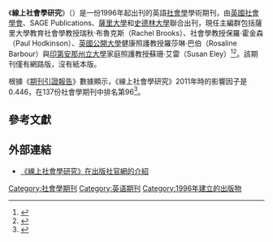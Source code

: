 {{Infobox journal
| title= 線上社會學研究<br>Sociological Research Online
| cover =
| discipline = [[社會學|社會學]]
| editor = 瑞秋·布魯克斯<br>保羅·霍金森<br>羅莎琳·巴伯<br>蘇珊·艾雷
| abbreviation = SOCIOL RES ONLINE
| publisher = [[英國社會學會|英國社會學會]]<br>SAGE Publications<br>[[薩里大學|薩里大學]]<br>[[史德林大學|史德林大學]]
| language = 英語
| frequency = 季刊
| history = 1996年－現在
| impact = 0.446
| impact-year = 2011
| website = http://www.socresonline.org.uk/welcome.html
| ISSN = 
| eISSN = 1360-7804
}}
《'''線上社會學研究'''》（''{{lang|en|Sociological Research Online}}''）是一份1996年起出刊的英語[[社會學|社會學]]學術期刊，由[[英國社會學會|英國社會學會]]、SAGE Publications、[[薩里大學|薩里大學]]和[[史德林大學|史德林大學]]聯合出刊，現任主編群包括薩里大學教育社會學教授瑞秋·布魯克斯（Rachel Brooks）、社會學教授保羅·霍金森（Paul Hodkinson）、[[英國公開大學|英國公開大學]]健康照護教授羅莎琳·巴伯（Rosaline Barbour）與[[印第安那州立大學|印第安那州立大學]]家庭照護教授蘇珊·艾雷（Susan Eley）<ref>{{cite web|url=http://www.socresonline.org.uk/info/board.html |title=Board members |publisher=Socresonline.org.uk |date=1997-07-26 |language=en |accessdate=2013-04-05}}</ref><ref name=sage>{{cite web|url=http://www.sagepub.com/journals/Journal200794 |title=SAGE: Sociological Research Online: , 1360-7804 |publisher=Sagepub.com |language=en |date= |accessdate=2013-04-05}}</ref>。該期刊僅有網路版，沒有紙本版。

根據《[[期刊引證報告|期刊引證報告]]》數據顯示，《線上社會學研究》2011年時的影響因子是0.446，在137份社會學期刊中排名第96<ref>{{cite book |year=2012 |chapter=Journals Ranked by Impact: Sociology |title=2011 Journal Citation Reports |publisher=[[湯森路透|Thomson Reuters]] |edition=Social Sciences  |language=en|work=Web of Science |postscript=.}}</ref>。

== 參考文獻 ==
{{reflist}}

== 外部連結 ==
* [http://www.sagepub.com/journals/Journal200794 《線上社會學研究》在出版社官網的介紹] {{en}}

{{sociology-stub}}
{{pub-stub}}
[[Category:社會學期刊|Category:社會學期刊]]
[[Category:英语期刊|Category:英语期刊]]
[[Category:1996年建立的出版物|Category:1996年建立的出版物]]